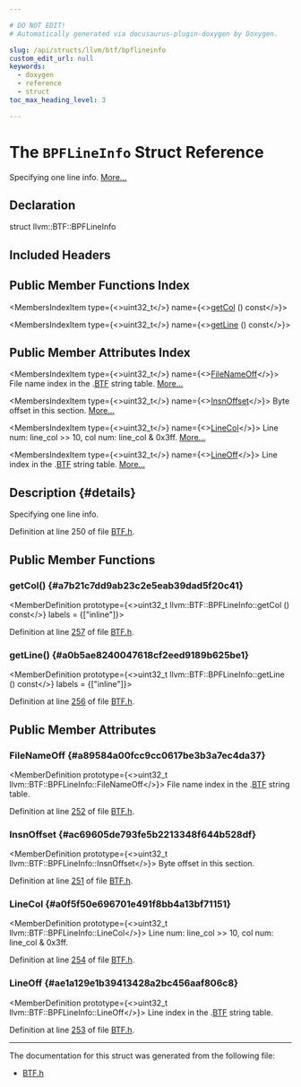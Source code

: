 ```yaml
---

# DO NOT EDIT!
# Automatically generated via docusaurus-plugin-doxygen by Doxygen.

slug: /api/structs/llvm/btf/bpflineinfo
custom_edit_url: null
keywords:
  - doxygen
  - reference
  - struct
toc_max_heading_level: 3

---
```





# The `BPFLineInfo` Struct Reference

<DoxygenPage pluginConfig={pluginConfig}>

Specifying one line info. <a href="#details">More...</a>

## Declaration

<CodeBlock>struct llvm::BTF::BPFLineInfo</CodeBlock>

## Included Headers

<IncludesList>
<IncludesListItem
  filePath="llvm/DebugInfo/BTF/BTF.h"
  permalink="/docs/api/files/include/include/llvm/include/llvm/debuginfo/include/llvm/debuginfo/btf/btf-h"
  isLocal="true" />
</IncludesList>

## Public Member Functions Index

<MembersIndex>

<MembersIndexItem
  type={<>uint32&#95;t</>}
  name={<><a href="#a7b21c7dd9ab23c2e5eab39dad5f20c41">getCol</a> () const</>}>
</MembersIndexItem>

<MembersIndexItem
  type={<>uint32&#95;t</>}
  name={<><a href="#a0b5ae8240047618cf2eed9189b625be1">getLine</a> () const</>}>
</MembersIndexItem>

</MembersIndex>

## Public Member Attributes Index

<MembersIndex>

<MembersIndexItem
  type={<>uint32&#95;t</>}
  name={<><a href="#a89584a00fcc9cc0617be3b3a7ec4da37">FileNameOff</a></>}>
File name index in the .<a href="/docs/api/namespaces/llvm/btf">BTF</a> string table. <a href="#a89584a00fcc9cc0617be3b3a7ec4da37">More...</a>
</MembersIndexItem>

<MembersIndexItem
  type={<>uint32&#95;t</>}
  name={<><a href="#ac69605de793fe5b2213348f644b528df">InsnOffset</a></>}>
Byte offset in this section. <a href="#ac69605de793fe5b2213348f644b528df">More...</a>
</MembersIndexItem>

<MembersIndexItem
  type={<>uint32&#95;t</>}
  name={<><a href="#a0f5f50e696701e491f8bb4a13bf71151">LineCol</a></>}>
Line num: line&#95;col &gt;&gt; 10, col num: line&#95;col &amp; 0x3ff. <a href="#a0f5f50e696701e491f8bb4a13bf71151">More...</a>
</MembersIndexItem>

<MembersIndexItem
  type={<>uint32&#95;t</>}
  name={<><a href="#ae1a129e1b39413428a2bc456aaf806c8">LineOff</a></>}>
Line index in the .<a href="/docs/api/namespaces/llvm/btf">BTF</a> string table. <a href="#ae1a129e1b39413428a2bc456aaf806c8">More...</a>
</MembersIndexItem>

</MembersIndex>

## Description {#details}

Specifying one line info.

Definition at line 250 of file <a href="/docs/api/files/include/include/llvm/include/llvm/debuginfo/include/llvm/debuginfo/btf/btf-h">BTF.h</a>.

<SectionDefinition>

## Public Member Functions

### getCol() {#a7b21c7dd9ab23c2e5eab39dad5f20c41}

<MemberDefinition
  prototype={<>uint32&#95;t llvm::BTF::BPFLineInfo::getCol () const</>}
  labels = {["inline"]}>

Definition at line <a href="/docs/api/files/include/include/llvm/include/llvm/debuginfo/include/llvm/debuginfo/btf/btf-h/#l00257">257</a> of file <a href="/docs/api/files/include/include/llvm/include/llvm/debuginfo/include/llvm/debuginfo/btf/btf-h">BTF.h</a>.
</MemberDefinition>

### getLine() {#a0b5ae8240047618cf2eed9189b625be1}

<MemberDefinition
  prototype={<>uint32&#95;t llvm::BTF::BPFLineInfo::getLine () const</>}
  labels = {["inline"]}>

Definition at line <a href="/docs/api/files/include/include/llvm/include/llvm/debuginfo/include/llvm/debuginfo/btf/btf-h/#l00256">256</a> of file <a href="/docs/api/files/include/include/llvm/include/llvm/debuginfo/include/llvm/debuginfo/btf/btf-h">BTF.h</a>.
</MemberDefinition>

</SectionDefinition>

<SectionDefinition>

## Public Member Attributes

### FileNameOff {#a89584a00fcc9cc0617be3b3a7ec4da37}

<MemberDefinition
  prototype={<>uint32&#95;t llvm::BTF::BPFLineInfo::FileNameOff</>}>
File name index in the .<a href="/docs/api/namespaces/llvm/btf">BTF</a> string table.

Definition at line <a href="/docs/api/files/include/include/llvm/include/llvm/debuginfo/include/llvm/debuginfo/btf/btf-h/#l00252">252</a> of file <a href="/docs/api/files/include/include/llvm/include/llvm/debuginfo/include/llvm/debuginfo/btf/btf-h">BTF.h</a>.
</MemberDefinition>

### InsnOffset {#ac69605de793fe5b2213348f644b528df}

<MemberDefinition
  prototype={<>uint32&#95;t llvm::BTF::BPFLineInfo::InsnOffset</>}>
Byte offset in this section.

Definition at line <a href="/docs/api/files/include/include/llvm/include/llvm/debuginfo/include/llvm/debuginfo/btf/btf-h/#l00251">251</a> of file <a href="/docs/api/files/include/include/llvm/include/llvm/debuginfo/include/llvm/debuginfo/btf/btf-h">BTF.h</a>.
</MemberDefinition>

### LineCol {#a0f5f50e696701e491f8bb4a13bf71151}

<MemberDefinition
  prototype={<>uint32&#95;t llvm::BTF::BPFLineInfo::LineCol</>}>
Line num: line&#95;col &gt;&gt; 10, col num: line&#95;col &amp; 0x3ff.

Definition at line <a href="/docs/api/files/include/include/llvm/include/llvm/debuginfo/include/llvm/debuginfo/btf/btf-h/#l00254">254</a> of file <a href="/docs/api/files/include/include/llvm/include/llvm/debuginfo/include/llvm/debuginfo/btf/btf-h">BTF.h</a>.
</MemberDefinition>

### LineOff {#ae1a129e1b39413428a2bc456aaf806c8}

<MemberDefinition
  prototype={<>uint32&#95;t llvm::BTF::BPFLineInfo::LineOff</>}>
Line index in the .<a href="/docs/api/namespaces/llvm/btf">BTF</a> string table.

Definition at line <a href="/docs/api/files/include/include/llvm/include/llvm/debuginfo/include/llvm/debuginfo/btf/btf-h/#l00253">253</a> of file <a href="/docs/api/files/include/include/llvm/include/llvm/debuginfo/include/llvm/debuginfo/btf/btf-h">BTF.h</a>.
</MemberDefinition>

</SectionDefinition>

<hr/>

The documentation for this struct was generated from the following file:

<ul>
<li><a href="/docs/api/files/include/include/llvm/include/llvm/debuginfo/include/llvm/debuginfo/btf/btf-h">BTF.h</a></li>
</ul>

</DoxygenPage>
